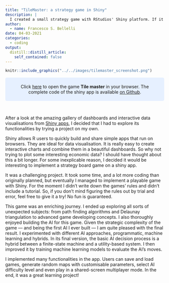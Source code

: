 ---
title: "TileMaster: a strategy game in Shiny"
description: |
  I created a small strategy game with RStudios' Shiny platform. If it can run a data dashboard, why not a strategy game?
author:
  - name: Francesco S. Bellelli
date: 04-03-2021
categories:
  - coding
output:
  distill::distill_article:
    self_contained: false
---


```{r, echo=FALSE, preview=TRUE, fig.width=3, fig.height=3}
knitr::include_graphics("../../images/tilemaster_screenshot.png")
```


<style>
div.blue { background-color:#e6f0ff; border-radius: 5px; padding: 20px}
</style>


<div class = "blue"><center>Click [here](https://fbellelli.shinyapps.io/TileMaster/) to open the game **Tile master** in your browser. The complete code of the shiny app is available [on Github](https://github.com/fbellelli/TileMaster). </center></div>
<br>

After a look at the amazing gallery of dashboards and interactive data visualisations from [Shiny apps](https://shiny.rstudio.com/), I decided that I had to explore its functionalities by trying a project on my own.

Shiny allows R users to quickly build and share simple apps that run on browsers. They are ideal for data visualisation. It is really easy to create interactive charts and combine them in a beautiful dashboards. So why not trying to plot some interesting economic data? I should have thought about this a bit longer. For some inexplicable reason, I decided it would be interesting to implement a strategy board game on a shiny app. 

It was a challenging project. It took some time, and a lot more coding than originally planned, but eventually I managed to implement a playable game with Shiny. For the moment I didn't write down the games' rules and didn't include a tutorial. So, if you don't mind figuring the rules out by trial and error, feel free to give it a try! No fun is guaranteed.

This game was an enriching journey. I ended up exploring all sorts of unexpected subjects: from path finding algorithms and Delaunay triangulation to advanced game developing concepts. I also thoroughly enjoyed building the AI for this game. Given the strategic complexity of the game --- and being the first AI I ever built --- I am quite pleased with the final result. I experimented with different AI approaches, programmatic, machine learning and hybrids. In its final version, the basic AI decision process is a hybrid between a finite-state machine and a utility-based system. I then improved it by training machine learning models to evaluate the AI's moves. 

I implemented many functionalities in the app. Users can save and load games, generate random maps with customisable parameters, select AI difficulty level and even play in a shared-screen multiplayer mode. In the end, it was a great learning project! 


